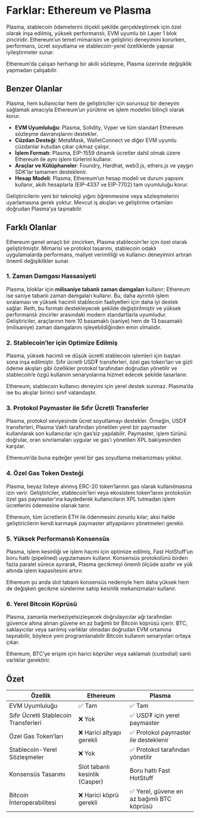 # Farklar: Ethereum ve Plasma

Plasma, stablecoin ödemelerini ölçekli şekilde gerçekleştirmek için özel olarak inşa edilmiş, yüksek performanslı, EVM uyumlu bir Layer 1 blok zinciridir. Ethereum’un temel mimarisini ve geliştirici deneyimini korurken, performans, ücret soyutlama ve stablecoin-yerel özelliklerde yapısal iyileştirmeler sunar.

<Check>
  Ethereum’da çalışan herhangi bir akıllı sözleşme, Plasma üzerinde değişiklik yapmadan çalışabilir.
</Check>

## Benzer Olanlar

Plasma, hem kullanıcılar hem de geliştiriciler için sorunsuz bir deneyim sağlamak amacıyla Ethereum’un yürütme ve işlem modelini bilinçli olarak korur.

* **EVM Uyumluluğu**: Plasma, Solidity, Vyper ve tüm standart Ethereum sözleşme davranışlarını destekler.
* **Cüzdan Desteği**: MetaMask, WalletConnect ve diğer EVM uyumlu cüzdanlar kutudan çıkar çıkmaz çalışır.
* **İşlem Formatı**: Plasma, EIP-1559 dinamik ücretler dahil olmak üzere Ethereum ile aynı işlem türlerini kullanır.
* **Araçlar ve Kütüphaneler**: Foundry, Hardhat, web3.js, ethers.js ve yaygın SDK’lar tamamen desteklenir.
* **Hesap Modeli**: Plasma, Ethereum’un hesap modeli ve durum yapısını kullanır, akıllı hesaplarla (EIP-4337 ve EIP-7702) tam uyumluluğu korur.

Geliştiricilerin yeni bir teknoloji yığını öğrenmesine veya sözleşmelerini uyarlamasına gerek yoktur. Mevcut iş akışları ve geliştirme ortamları doğrudan Plasma’ya taşınabilir.

## Farklı Olanlar

Ethereum genel amaçlı bir zincirken, Plasma stablecoin’ler için özel olarak geliştirilmiştir. Mimarisi ve protokol tasarımı, stablecoin odaklı uygulamalarda performans, maliyet verimliliği ve kullanıcı deneyimini artıran önemli değişiklikler sunar.

### 1. Zaman Damgası Hassasiyeti

Plasma, bloklar için **milisaniye tabanlı zaman damgaları** kullanır; Ethereum ise saniye tabanlı zaman damgaları kullanır. Bu, daha ayrıntılı işlem sıralaması ve yüksek hacimli stablecoin faaliyetleri için daha iyi destek sağlar. Reth, bu formatı destekleyecek şekilde değiştirilmiştir ve yüksek performanslı zincirler arasındaki modern standartlarla uyumludur. Geliştiriciler, araçlarının hem 10 basamaklı (saniye) hem de 13 basamaklı (milisaniye) zaman damgalarını işleyebildiğinden emin olmalıdır.

### 2. Stablecoin’ler için Optimize Edilmiş

Plasma, yüksek hacimli ve düşük ücretli stablecoin işlemleri için baştan sona inşa edilmiştir. Sıfır ücretli USD₮ transferleri, özel gas token’ları ve gizli ödeme akışları gibi özellikler protokol tarafından doğrudan yönetilir ve stablecoin’e özgü kullanım senaryolarına hizmet edecek şekilde tasarlanır.

Ethereum, stablecoin kullanıcı deneyimi için yerel destek sunmaz. Plasma’da ise bu akışlar birinci sınıf vatandaştır.

### 3. Protokol Paymaster ile Sıfır Ücretli Transferler

Plasma, protokol seviyesinde ücret soyutlamayı destekler. Örneğin, USD₮ transferleri, Plasma Vakfı tarafından yönetilen yerel bir paymaster kullanılarak son kullanıcılar için gas’siz yapılabilir. Paymaster, işlem türünü doğrular, oran sınırlamaları uygular ve gas’ı yönetilen XPL bakiyesinden karşılar.

Ethereum’da buna eşdeğer yerel bir gas soyutlama mekanizması yoktur.

### 4. Özel Gas Token Desteği

Plasma, beyaz listeye alınmış ERC-20 token’larının gas olarak kullanılmasına izin verir. Geliştiriciler, stablecoin’leri veya ekosistem token’larını protokolün özel gas paymaster’ına kaydederek kullanıcıların XPL tutmadan işlem ücretlerini ödemesine olanak tanır.

Ethereum, tüm ücretlerin ETH ile ödenmesini zorunlu kılar; aksi halde geliştiricilerin kendi karmaşık paymaster altyapılarını yönetmeleri gerekir.

### 5. Yüksek Performanslı Konsensüs

Plasma, işlem kesinliği ve işlem hacmi için optimize edilmiş, Fast HotStuff’un boru hattı (pipelined) uygulamasını kullanır. Konsensüs protokolünü birden fazla paralel sürece ayırarak, Plasma gecikmeyi önemli ölçüde azaltır ve yük altında işlem kapasitesini artırır.

Ethereum şu anda slot tabanlı konsensüs nedeniyle hem daha yüksek hem de değişken gecikme sürelerine sahip kesinlik mekanizmaları kullanır.

### 6. Yerel Bitcoin Köprüsü

Plasma, zamanla merkeziyetsizleşecek doğrulayıcılar ağı tarafından güvence altına alınan güvene en az bağımlı bir Bitcoin köprüsü içerir. BTC, saklayıcılar veya sarılmış varlıklar olmadan doğrudan EVM ortamına taşınabilir, böylece yeni programlanabilir Bitcoin kullanım senaryoları ortaya çıkar.

Ethereum, BTC’ye erişim için harici köprüler veya saklamalı (custodial) sarılı varlıklar gerektirir.

## Özet

| Özellik                       | Ethereum                     | Plasma                                |
| ----------------------------- | ---------------------------- | ------------------------------------- |
| EVM Uyumluluğu                | ✅ Tam                        | ✅ Tam                                 |
| Sıfır Ücretli Stablecoin Transferleri | ❌ Yok                        | ✅ USD₮ için yerel paymaster           |
| Özel Gas Token’ları            | ❌ Harici altyapı gerekli     | ✅ Protokol paymaster ile desteklenir  |
| Stablecoin-Yerel Sözleşmeler   | ❌ Yok                        | ✅ Protokol tarafından yönetilir       |
| Konsensüs Tasarımı             | Slot tabanlı kesinlik (Casper) | Boru hattı Fast HotStuff               |
| Bitcoin İnteroperabilitesi     | ❌ Harici köprü gerekli       | ✅ Yerel, güvene en az bağımlı BTC köprüsü |
